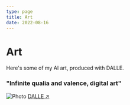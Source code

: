 ```yaml
---
type: page
title: Art
date: 2022-08-16
---
```


# Art

Here's some of my AI art, produced with DALLE.


### "Infinite qualia and valence, digital art"

<Image
  src="/images/infinite-qualia-valence.png"
  alt="Photo"
  width={1024}
  height={1024}
  priority
  className="next-image"
/>
[DALLE ↗ ](https://labs.openai.com/s/nTV5aiMsvNWWDX9sz1EXKfIS)
